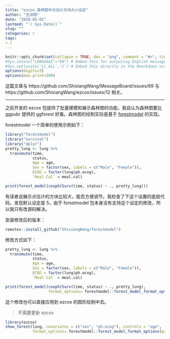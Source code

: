 ```yaml
---
title: "ezcox 森林图中点估计方块大小设定"
author: "王诗翔"
date: "2020-05-02"
lastmod: "`r Sys.Date()`"
slug: ""
categories: r
tags:
- r
---
```


```r
knitr::opts_chunk$set(collapse = TRUE, dev = "png", comment = "#>", tidy = "styler")
#Sys.setenv("LANGUAGE"="EN") # Embed this for outputing English message
#Sys.setlocale('LC_ALL','C') # Embed this directly in the Rmarkdown script that contains the Chinese character comment
options(digits=3)
options(max.print=200)
```


这篇文章与 https://github.com/ShixiangWang/MessageBoard/issues/69 与 https://github.com/ShixiangWang/ezcox/issues/12 相关。

***

之前开发的 ezcox 包提供了批量建模和展示森林图的功能，我自认为森林图要比 ggpubr 提供的 ggforest 好看。森林图的绘制实际是基于 [forestmodel](https://github.com/NikNakk/forestmodel) 的实现。

forestmodel 一个简单的使用示例如下：

```r
library("forestmodel")
library("survival")
library("dplyr")
pretty_lung <- lung %>%
  transmute(time,
            status,
            Age = age,
            Sex = factor(sex, labels = c("Male", "Female")),
            ECOG = factor(lung$ph.ecog),
            `Meal Cal` = meal.cal)

print(forest_model(coxph(Surv(time, status) ~ ., pretty_lung)))
```

有读者说展示点估计的方块比较大，能否方便调节。我检查了下这个设置的底层代码，发现默认设定是 5，由于 forestmodel 包本身没有支持这个设定的修改，所以我只有改源码解决。

安装修改后的版本：

```r
remotes::install_github("ShixiangWang/forestmodel")
```

修改方式如下：

```r
pretty_lung <- lung %>%
  transmute(time,
            status,
            Age = age,
            Sex = factor(sex, labels = c("Male", "Female")),
            ECOG = factor(lung$ph.ecog),
            `Meal Cal` = meal.cal)

print(forest_model(coxph(Surv(time, status) ~ ., pretty_lung),
                   format_options= forestmodel::forest_model_format_options(point_size = 3)))
```


这个修改也可以直接应用到 ezcox 的图形绘制中去。

> 不需要更新 ezcox

```r
library(ezcox)
show_forest(lung, covariates = c("sex", "ph.ecog"), controls = "age", 
            format_options= forestmodel::forest_model_format_options(point_size = 3))
```

